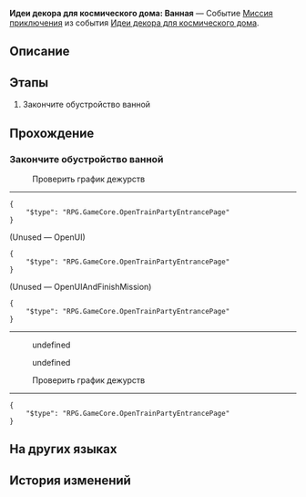 {{Дополнить|Диалоги.}}
{{Миссия Инфобокс
|id              = 8027118
|Название        = 
|Изображение     = Миссия Освоения Идеи декора для космического дома Ванная.png
|Тип             = Миссия приключения
|События         = Идеи декора для космического дома
|Глава           = Идеи декора для космического дома
|Условия         = Завершена [[Миссия приключения]] ''[[Идеи декора для космического дома: Спальня]]''
|Персонажи       = Март 7; Первопроходец
|СтартЛокация    = Вагон для вечеринок
|Мир             = Звёздный экспресс
|Локации         = Вагон для вечеринок
|Предыдущая      = Идеи декора для космического дома: Спальня
|Следующая       = 
|Награды         = 
}}
'''Идеи декора для космического дома: Ванная''' — Событие [[Миссия приключения]] из события [[Идеи декора для космического дома]].

==Описание==
{{Описание|<!--официальное описание из Перекрёстка судеб-->}}

==Этапы==
# Закончите обустройство ванной

==Прохождение==
{{Дополнить}}

===Закончите обустройство ванной===
{{Описание миссии|локация=Вагон для вечеринок|Часто задаваемые вопросы о ванной:<br /><br />Вопрос: Где экипаж обычно принимает ванну?<br />Ответ: В своих комнатах.<br /><br />Вопрос: Но ведь в их комнатах нет ванных?<br />Ответ: Скрытая планировка, друзья.<br /><br />Вопрос: Но ведь Дань Хэн живёт в архиве? Где там у него скрытая ванная?<br />Ответ: Дракон очищает мир, друзья.}}
{{Диалог Начало}}

:{{Диалог|Журнал путешествий}} Проверить график дежурств
----
<!--Unknown TalkSentence: 827131033-->
<pre>{
	"$type": "RPG.GameCore.OpenTrainPartyEntrancePage"
}</pre>

;(Unused &mdash; OpenUI)
<pre>{
	"$type": "RPG.GameCore.OpenTrainPartyEntrancePage"
}</pre>

;(Unused &mdash; OpenUIAndFinishMission)
<pre>{
	"$type": "RPG.GameCore.OpenTrainPartyEntrancePage"
}</pre>
----
<!--Unknown TalkSentence: 827131001-->
<!--Unknown TalkSentence: 827131002-->
:{{Диалог|Стрелка}} undefined
:<!--Unknown TalkSentence: 827131004-->
:<!--Unknown TalkSentence: 827131005-->
:<!--Unknown TalkSentence: 827131006-->
:<!--Unknown TalkSentence: 827131007-->
:<!--Unknown TalkSentence: 827131008-->
:<!--Unknown TalkSentence: 827131009-->
:<!--Unknown TalkSentence: 827131010-->
:{{Диалог|Стрелка}} undefined
:<!--Unknown TalkSentence: 827131006-->
:<!--Unknown TalkSentence: 827131007-->
:<!--Unknown TalkSentence: 827131008-->
:<!--Unknown TalkSentence: 827131009-->
:<!--Unknown TalkSentence: 827131010-->
<!--Unknown TalkSentence: 827131006-->
<!--Unknown TalkSentence: 827131007-->
<!--Unknown TalkSentence: 827131008-->
<!--Unknown TalkSentence: 827131009-->
<!--Unknown TalkSentence: 827131010-->

:{{Диалог|Журнал путешествий}} Проверить график дежурств
----
<!--Unknown TalkSentence: 827131033-->
<pre>{
	"$type": "RPG.GameCore.OpenTrainPartyEntrancePage"
}</pre>
{{Диалог Конец}}

==На других языках==
{{На других языках
|en   = Cosmic Home Décor Guide: Bathroom
|zhs  = 宇宙家装指南：浴室篇
|zht  = 宇宙家裝指南：浴室篇
|ja   = コズミック・ハウジングガイド：バスルーム
|ko   = 우주 인테리어 가이드: 욕실편
|es   = Guía de decoración galáctica: cuarto de baño
|fr   = Guide de décoration cosmique&nbsp;: Salle de bain
|ru   = Идеи декора для космического дома: Ванная
|th   = คู่มือแต่งบ้านแห่งจักรวาล: ห้องอาบน้ำ
|vi   = Hướng Dẫn Trang Trí Nhà Vũ Trụ: Phòng Tắm
|de   = Leitfaden für galaktisches Heimdekor: Bad
|id   = Panduan Dekorasi Rumah Alam Semesta: Kamar Mandi
|pt   = Guia de Decoração Cósmica: Banheiro
}}

==История изменений==
{{История изменений|2.7}}
